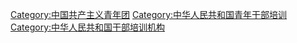 [[Category:中国共产主义青年团|Category:中国共产主义青年团]]
[[Category:中华人民共和国青年干部培训|Category:中华人民共和国青年干部培训]]
[[Category:中华人民共和国干部培训机构|Category:中华人民共和国干部培训机构]]